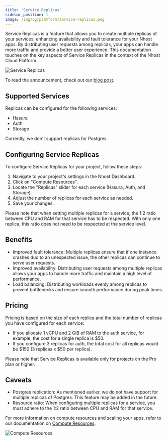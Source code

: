 ```yaml
---
title: 'Service Replicas'
sidebar_position: 1
image: /img/og/platform/service-replicas.png
---
```


Service Replicas is a feature that allows you to create multiple replicas of your services, enhancing availability and fault tolerance for your Nhost apps. By distributing user requests among replicas, your apps can handle more traffic and provide a better user experience. This documentation touches on the key aspects of Service Replicas in the context of the Nhost Cloud Platform.

![Service Replicas](/img/platform/service-replicas/replicas-diagram.png)

To read the announcement, check out our [blog post](https://nhost.io/blog/service-replicas).

## Supported Services

Replicas can be configured for the following services:

- Hasura
- Auth
- Storage

Currently, we don't support replicas for Postgres.

## Configuring Service Replicas

To configure Service Replicas for your project, follow these steps:

1. Navigate to your project's settings in the Nhost Dashboard.
2. Click on "Compute Resources".
3. Locate the "Replicas" slider for each service (Hasura, Auth, and Storage).
4. Adjust the number of replicas for each service as needed.
5. Save your changes.

Please note that when setting multiple replicas for a service, the 1:2 ratio between CPU and RAM for that service has to be respected. With only one replica, this ratio does not need to be respected at the service level.

## Benefits

- Improved fault tolerance: Multiple replicas ensure that if one instance crashes duo to an unexpected issue, the other replicas can continue to serve user requests.
- Improved availability: Distributing user requests among multiple replicas allows your apps to handle more traffic and maintain a high level of performance.
- Load balancing: Distributing workloads evenly among replicas to prevent bottlenecks and ensure smooth performance during peak times.

## Pricing

Pricing is based on the size of each replica and the total number of replicas you have configured for each service:

- If you allocate 1 vCPU and 2 GiB of RAM to the auth service, for example, the cost for a single replica is $50.
- If you configure 3 replicas for auth, the total cost for all replicas would be $150 (3 replicas x $50 per replica).

Please note that Service Replicas is available only for projects on the Pro plan or higher.

## Caveats

- Postgres replication: As mentioned earlier, we do not have support for multiple replicas of Postgres. This feature may be added in the future.
- Resource ratio: When configuring multiple replicas for a service, you must adhere to the 1:2 ratio between CPU and RAM for that service.

For more information on compute resources and scaling your apps, refer to our documentation on [Compute Resources](https://docs.nhost.io/platform/compute).

![Compute Resources](/img/platform/compute-resources/dashboard-slider.png)
